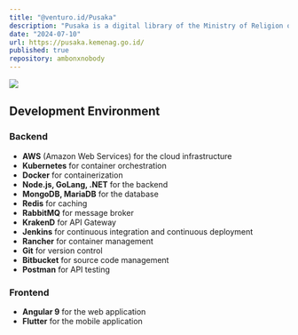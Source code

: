 ```yaml
---
title: "@venturo.id/Pusaka"
description: "Pusaka is a digital library of the Ministry of Religion of the Republic of Indonesia. It contains various digital collections of religious books, manuscripts, and other religious materials"
date: "2024-07-10"
url: https://pusaka.kemenag.go.id/
published: true
repository: ambonxnobody
---
```



[![](https://ambonxnobody.vercel.app/projects/pusaka.png)](https://pusaka.kemenag.go.id/)

## Development Environment

### Backend
- **AWS** (Amazon Web Services) for the cloud infrastructure
- **Kubernetes** for container orchestration
- **Docker** for containerization
- **Node.js, GoLang, .NET** for the backend
- **MongoDB, MariaDB** for the database
- **Redis** for caching
- **RabbitMQ** for message broker
- **KrakenD** for API Gateway
- **Jenkins** for continuous integration and continuous deployment
- **Rancher** for container management
- **Git** for version control
- **Bitbucket** for source code management
- **Postman** for API testing

### Frontend
- **Angular 9** for the web application
- **Flutter** for the mobile application
